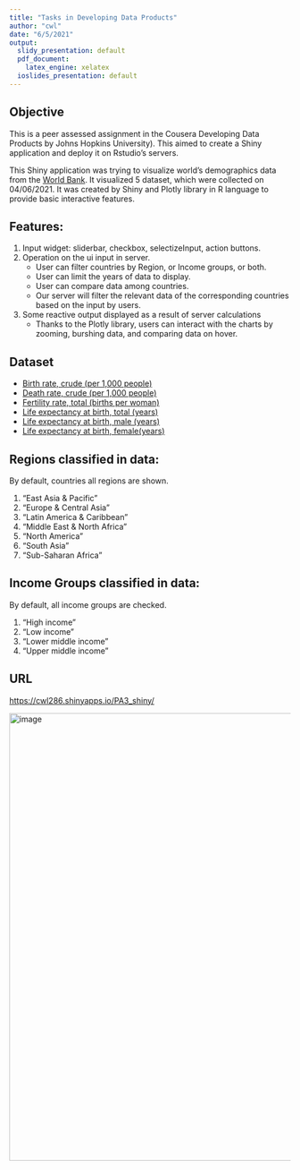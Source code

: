 ```yaml
---
title: "Tasks in Developing Data Products"
author: "cwl"
date: "6/5/2021"
output:
  slidy_presentation: default
  pdf_document:
    latex_engine: xelatex
  ioslides_presentation: default
---
```



## Objective

This is a peer assessed assignment in the Cousera Developing Data Products by Johns Hopkins University). This aimed to create a Shiny application and deploy it on Rstudio's servers. 



This Shiny application was trying to visualize world's demographics data from the [World Bank](https://www.worldbank.org/en/home). It visualized 5 dataset, which were collected on 04/06/2021. It was created by Shiny and Plotly library in R language to provide basic interactive features.

## Features:
1. Input widget: sliderbar, checkbox, selectizeInput, action buttons.
2. Operation on the ui input in server.
    -   User can filter countries by Region, or Income groups, or both. 
    -   User can limit the years of data to display.
    -   User can compare data among countries. 
    -   Our server will filter the relevant data of the corresponding countries based on the input by users.
3. Some reactive output displayed as a result of server calculations
    -   Thanks to the Plotly library, users can interact with the charts by zooming, burshing data, and comparing data on hover.
    


## Dataset
- [Birth rate, crude (per 1,000 people)](https://data.worldbank.org/indicator/SP.DYN.CBRT.IN)
- [Death rate, crude (per 1,000 people)](https://data.worldbank.org/indicator/SP.DYN.CDRT.IN)
- [Fertility rate, total (births per woman)](https://data.worldbank.org/indicator/SP.DYN.TFRT.IN)
- [Life expectancy at birth, total (years)](Life expectancy at birth, total (years))
- [Life expectancy at birth, male (years)](https://data.worldbank.org/indicator/SP.DYN.LE00.MA.IN)
- [Life expectancy at birth, female(years)](https://data.worldbank.org/indicator/SP.DYN.LE00.FE.IN)

## Regions classified in data:
By default, countries all regions are shown.

1. "East Asia & Pacific"       
2. "Europe & Central Asia"      
3. "Latin America & Caribbean" 
4. "Middle East & North Africa" 
5. "North America"           
6. "South Asia"              
7. "Sub-Saharan Africa"     

## Income Groups classified in data:
By default, all income groups are checked.

1. "High income"       
2. "Low income"        
3. "Lower middle income"
4.  "Upper middle income"

## URL

[https://cwl286.shinyapps.io/PA3_shiny/](https://cwl286.shinyapps.io/PA3_shiny/)

<img src="./image/image.png" alt="image" width="800"/>






